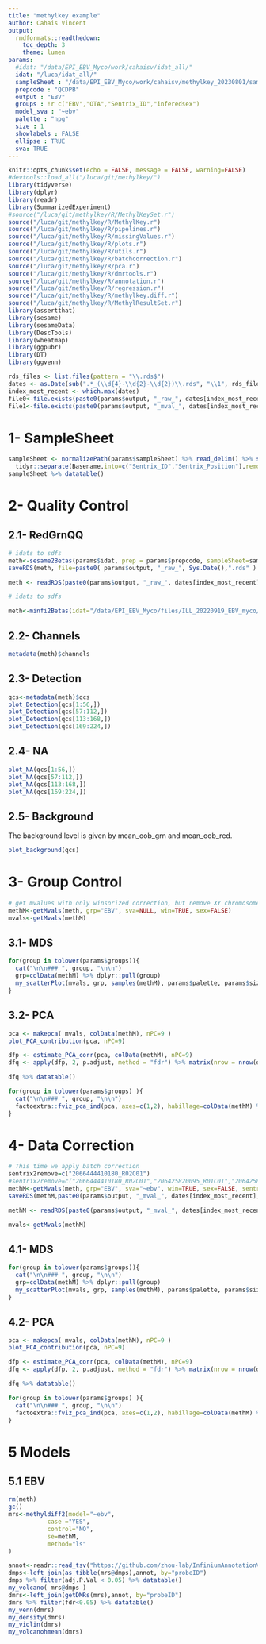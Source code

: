 ```yaml
---
title: "methylkey example"
author: Cahais Vincent
output:
  rmdformats::readthedown:
    toc_depth: 3
    theme: lumen
params:
  #idat: "/data/EPI_EBV_Myco/work/cahaisv/idat_all/"
  idat: "/luca/idat_all/"
  sampleSheet : "/data/EPI_EBV_Myco/work/cahaisv/methylkey_20230801/sampleSheet_OTA_303.csv"
  prepcode : "QCDPB"
  output : "EBV"
  groups : !r c("EBV","OTA","Sentrix_ID","inferedsex")
  model_sva : "~ebv"
  palette : "npg"
  size : 1
  showlabels : FALSE
  ellipse : TRUE
  sva: TRUE
---
```


```R
knitr::opts_chunk$set(echo = FALSE, message = FALSE, warning=FALSE)
#devtools::load_all("/luca/git/methylkey/")
library(tidyverse)
library(dplyr)
library(readr)
library(SummarizedExperiment)
#source("/luca/git/methylkey/R/MethylKeySet.r")
source("/luca/git/methylkey/R/MethylKey.r")
source("/luca/git/methylkey/R/pipelines.r")
source("/luca/git/methylkey/R/missingValues.r")
source("/luca/git/methylkey/R/plots.r")
source("/luca/git/methylkey/R/utils.r")
source("/luca/git/methylkey/R/batchcorrection.r")
source("/luca/git/methylkey/R/pca.r")
source("/luca/git/methylkey/R/dmrtools.r")
source("/luca/git/methylkey/R/annotation.r")
source("/luca/git/methylkey/R/regression.r")
source("/luca/git/methylkey/R/methylkey.diff.r")
source("/luca/git/methylkey/R/MethylResultSet.r")
library(assertthat)
library(sesame)
library(sesameData)
library(DescTools)
library(wheatmap)
library(ggpubr)
library(DT)
library(ggvenn)
```


```R
rds_files <- list.files(pattern = "\\.rds$")
dates <- as.Date(sub(".*_(\\d{4}-\\d{2}-\\d{2})\\.rds", "\\1", rds_files), format = "%Y-%m-%d")
index_most_recent <- which.max(dates)
file0<-file.exists(paste0(params$output, "_raw_", dates[index_most_recent],".rds"))
file1<-file.exists(paste0(params$output, "_mval_", dates[index_most_recent],".rds"))
```

# 1- SampleSheet

```R
sampleSheet <- normalizePath(params$sampleSheet) %>% read_delim() %>% select(-c(Date,Sample_Well,Plate_ID)) %>%
  tidyr::separate(Basename,into=c("Sentrix_ID","Sentrix_Position"),remove = FALSE) %>% filter(Sentrix_ID==206402350107)
sampleSheet %>% datatable()
```

# 2- Quality Control {.tabset}

## 2.1- RedGrnQQ

```R
# idats to sdfs
meth<-sesame2Betas(params$idat, prep = params$prepcode, sampleSheet=sampleSheet, na=0.2, ncore=4)
saveRDS(meth, file=paste0( params$output, "_raw_", Sys.Date(),".rds" ) )
```

```R
meth <- readRDS(paste0(params$output, "_raw_", dates[index_most_recent],".rds"))
```

```R
# idats to sdfs

meth<-minfi2Betas(idat="/data/EPI_EBV_Myco/files/ILL_20220919_EBV_myco/idats/", sampleSheet=sampleSheet, na=0.2, ncore=4)


```

## 2.2- Channels

```R
metadata(meth)$channels
```


## 2.3- Detection

```R
qcs<-metadata(meth)$qcs
plot_Detection(qcs[1:56,])
plot_Detection(qcs[57:112,])
plot_Detection(qcs[113:168,])
plot_Detection(qcs[169:224,])
```

## 2.4- NA

```R
plot_NA(qcs[1:56,])
plot_NA(qcs[57:112,])
plot_NA(qcs[113:168,])
plot_NA(qcs[169:224,])
```

## 2.5- Background

The background level is given by mean_oob_grn and mean_oob_red.

```R
plot_background(qcs) 
```

# 3- Group Control

```R
# get mvalues with only winsorized correction, but remove XY chromosomes
methM<-getMvals(meth, grp="EBV", sva=NULL, win=TRUE, sex=FALSE)
mvals<-getMvals(methM)
```

## 3.1- MDS

```R
for(group in tolower(params$groups)){
  cat("\n\n### ", group, "\n\n")
  grp=colData(methM) %>% dplyr::pull(group)
  my_scatterPlot(mvals, grp, samples(methM), params$palette, params$size, params$showlabels, params$ellipse) %>% print()
}
```

## 3.2- PCA {.tabset}

```R
pca <- makepca( mvals, colData(methM), nPC=9 )
plot_PCA_contribution(pca, nPC=9)

dfp <- estimate_PCA_corr(pca, colData(methM), nPC=9)
dfq <- apply(dfp, 2, p.adjust, method = "fdr") %>% matrix(nrow = nrow(dfp), dimnames = dimnames(dfp))

dfq %>% datatable()

for(group in tolower(params$groups) ){
  cat("\n\n### ", group, "\n\n")
  factoextra::fviz_pca_ind(pca, axes=c(1,2), habillage=colData(methM) %>% dplyr::pull(group), addEllipses=params$ellipse ) %>% print()
}
```


# 4- Data Correction

```R
# This time we apply batch correction
sentrix2remove=c("2066444410180_R02C01")
#sentrix2remove=c("2066444410180_R02C01","206425820095_R01C01","206425820095_R02C01","206425820095_R02C01","206425820095_R02C01","206425820095_R02C01","206425820095_R02C01","206425820095_R02C01","206425820095_R02C01")
methM<-getMvals(meth, grp="EBV", sva="~ebv", win=TRUE, sex=FALSE, sentrix2remove=sentrix2remove)
saveRDS(methM,paste0(params$output, "_mval_", dates[index_most_recent],".rds"))
```

```R
methM <- readRDS(paste0(params$output, "_mval_", dates[index_most_recent],".rds"))
```

```R
mvals<-getMvals(methM)
```

## 4.1- MDS {.tabset}

```R
for(group in tolower(params$groups)){
  cat("\n\n### ", group, "\n\n")
  grp=colData(methM) %>% dplyr::pull(group)
  my_scatterPlot(mvals, grp, samples(methM), params$palette, params$size, params$showlabels, params$ellipse) %>% print()
}
```

## 4.2- PCA {.tabset}

```R
pca <- makepca( mvals, colData(methM), nPC=9 )
plot_PCA_contribution(pca, nPC=9)

dfp <- estimate_PCA_corr(pca, colData(methM), nPC=9)
dfq <- apply(dfp, 2, p.adjust, method = "fdr") %>% matrix(nrow = nrow(dfp), dimnames = dimnames(dfp))

dfq %>% datatable()

for(group in tolower(params$groups) ){
  cat("\n\n### ", group, "\n\n")
  factoextra::fviz_pca_ind(pca, axes=c(1,2), habillage=colData(methM) %>% dplyr::pull(group), addEllipses=params$ellipse ) %>% print()
}
```

# 5 Models {.tabset}

## 5.1 EBV

```r
rm(meth)
gc()
mrs<-methyldiff2(model="~ebv",
           case ="YES",
           control="NO",
           se=methM,
           method="ls"
)
```

```r
annot<-readr::read_tsv("https://github.com/zhou-lab/InfiniumAnnotationV1/raw/main/Anno/EPIC/EPIC.hg38.manifest.gencode.v37.tsv.gz")
dmps<-left_join(as_tibble(mrs@dmps),annot, by="probeID") 
dmps %>% filter(adj.P.Val < 0.05) %>% datatable()
my_volcano( mrs@dmps )
dmrs<-left_join(getDMRs(mrs),annot, by="probeID")
dmrs %>% filter(fdr<0.05) %>% datatable()
my_venn(dmrs)
my_density(dmrs)
my_violin(dmrs)
my_volcanohmean(dmrs)
```


